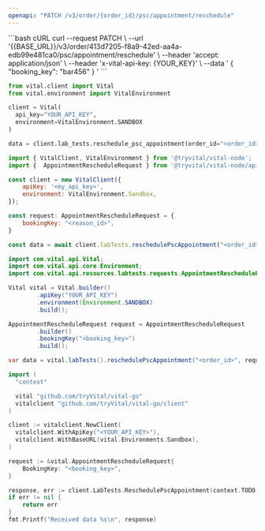 ```yaml
---
openapi: "PATCH /v3/order/{order_id}/psc/appointment/reschedule"
---
```


<RequestExample>
```bash cURL
curl --request PATCH \
     --url '{{BASE_URL}}/v3/order/413d7205-f8a9-42ed-aa4a-edb99e481ca0/psc/appointment/reschedule' \
     --header 'accept: application/json' \
     --header 'x-vital-api-key: {YOUR_KEY}' \
     --data '
{
    "booking_key": "bar456"
}
'
```

```python Python
from vital.client import Vital
from vital.environment import VitalEnvironment

client = Vital(
  api_key="YOUR_API_KEY",
  environment=VitalEnvironment.SANDBOX
)

data = client.lab_tests.reschedule_psc_appointment(order_id="<order_id>", booking_key="<booking_key>");
```

```javascript Node
import { VitalClient, VitalEnvironment } from '@tryvital/vital-node';
import {  AppointmentRescheduleRequest } from '@tryvital/vital-node/api';

const client = new VitalClient({
    apiKey: '<my_api_key>',
    environment: VitalEnvironment.Sandbox,
});

const request: AppointmentRescheduleRequest = {
    bookingKey: "<reason_id>",
}

const data = await client.labTests.reschedulePscAppointment("<order_id>", request);
```


```java Java
import com.vital.api.Vital;
import com.vital.api.core.Environment;
import com.vital.api.resources.labtests.requests.AppointmentRescheduleRequest;

Vital vital = Vital.builder()
        .apiKey("YOUR_API_KEY")
        .environment(Environment.SANDBOX)
        .build();

AppointmentRescheduleRequest request = AppointmentRescheduleRequest
        .builder()
        .bookingKey("<booking_key>")
        .build();

var data = vital.labTests().reschedulePscAppointment("<order_id>", request);
```

```go Go
import (
  "context"

  vital "github.com/tryVital/vital-go"
  vitalclient "github.com/tryVital/vital-go/client"
)

client := vitalclient.NewClient(
  vitalclient.WithApiKey("<YOUR_API_KEY>"),
  vitalclient.WithBaseURL(vital.Environments.Sandbox),
)

request := &vital.AppointmentRescheduleRequest{
    BookingKey: "<booking_key>",
}

response, err := client.LabTests.ReschedulePscAppointment(context.TODO(), "<order_id>", request)
if err != nil {
    return err
}
fmt.Printf("Received data %s\n", response)
```

</RequestExample>
